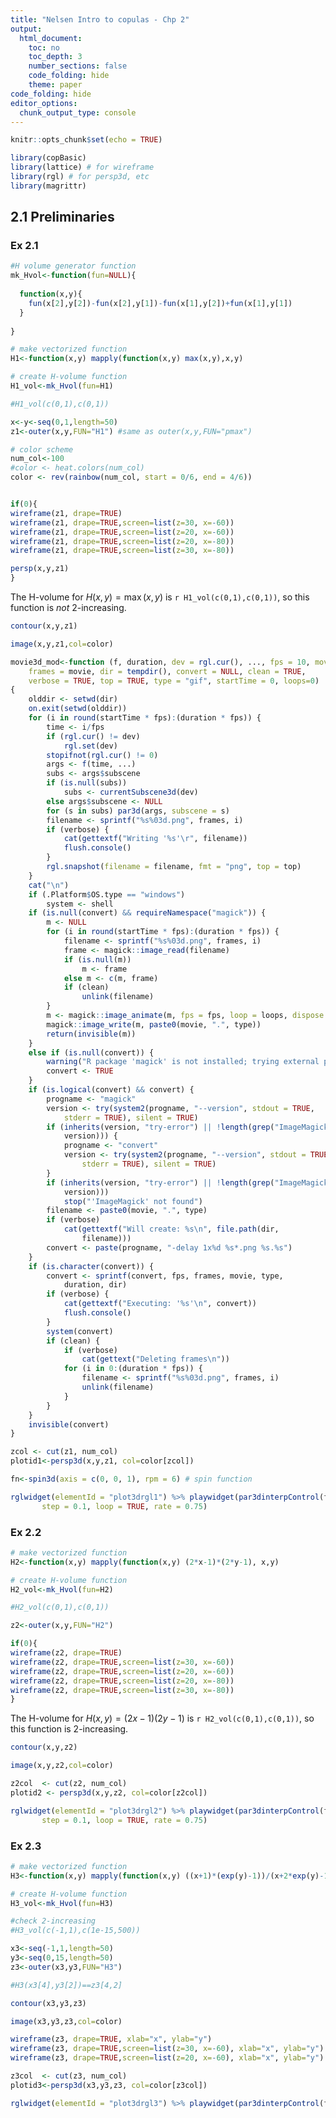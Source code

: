 ```yaml
---
title: "Nelsen Intro to copulas - Chp 2"
output:
  html_document:
    toc: no
    toc_depth: 3
    number_sections: false
    code_folding: hide
    theme: paper
code_folding: hide
editor_options: 
  chunk_output_type: console
---
```


```r
knitr::opts_chunk$set(echo = TRUE)

library(copBasic)
library(lattice) # for wireframe
library(rgl) # for persp3d, etc
library(magrittr)
```

## 2.1 Preliminaries

### Ex 2.1 

```r
#H volume generator function 
mk_Hvol<-function(fun=NULL){
  
  function(x,y){
    fun(x[2],y[2])-fun(x[2],y[1])-fun(x[1],y[2])+fun(x[1],y[1])
  }
  
}

# make vectorized function
H1<-function(x,y) mapply(function(x,y) max(x,y),x,y)

# create H-volume function
H1_vol<-mk_Hvol(fun=H1)

#H1_vol(c(0,1),c(0,1))

x<-y<-seq(0,1,length=50)
z1<-outer(x,y,FUN="H1") #same as outer(x,y,FUN="pmax")

# color scheme
num_col<-100
#color <- heat.colors(num_col)
color <- rev(rainbow(num_col, start = 0/6, end = 4/6))


if(0){
wireframe(z1, drape=TRUE)
wireframe(z1, drape=TRUE,screen=list(z=30, x=-60))
wireframe(z1, drape=TRUE,screen=list(z=20, x=-60))
wireframe(z1, drape=TRUE,screen=list(z=20, x=-80))
wireframe(z1, drape=TRUE,screen=list(z=30, x=-80))

persp(x,y,z1)
}

```

The H-volume for $H(x,y)=\max(x,y)$ is `r H1_vol(c(0,1),c(0,1))`, so this function is *not* 2-increasing.

```r
contour(x,y,z1)
```

```r
image(x,y,z1,col=color)
```

```r
movie3d_mod<-function (f, duration, dev = rgl.cur(), ..., fps = 10, movie = "movie", 
    frames = movie, dir = tempdir(), convert = NULL, clean = TRUE, 
    verbose = TRUE, top = TRUE, type = "gif", startTime = 0, loops=0) 
{
    olddir <- setwd(dir)
    on.exit(setwd(olddir))
    for (i in round(startTime * fps):(duration * fps)) {
        time <- i/fps
        if (rgl.cur() != dev) 
            rgl.set(dev)
        stopifnot(rgl.cur() != 0)
        args <- f(time, ...)
        subs <- args$subscene
        if (is.null(subs)) 
            subs <- currentSubscene3d(dev)
        else args$subscene <- NULL
        for (s in subs) par3d(args, subscene = s)
        filename <- sprintf("%s%03d.png", frames, i)
        if (verbose) {
            cat(gettextf("Writing '%s'\r", filename))
            flush.console()
        }
        rgl.snapshot(filename = filename, fmt = "png", top = top)
    }
    cat("\n")
    if (.Platform$OS.type == "windows") 
        system <- shell
    if (is.null(convert) && requireNamespace("magick")) {
        m <- NULL
        for (i in round(startTime * fps):(duration * fps)) {
            filename <- sprintf("%s%03d.png", frames, i)
            frame <- magick::image_read(filename)
            if (is.null(m)) 
                m <- frame
            else m <- c(m, frame)
            if (clean) 
                unlink(filename)
        }
        m <- magick::image_animate(m, fps = fps, loop = loops, dispose = "previous")
        magick::image_write(m, paste0(movie, ".", type))
        return(invisible(m))
    }
    else if (is.null(convert)) {
        warning("R package 'magick' is not installed; trying external package.")
        convert <- TRUE
    }
    if (is.logical(convert) && convert) {
        progname <- "magick"
        version <- try(system2(progname, "--version", stdout = TRUE, 
            stderr = TRUE), silent = TRUE)
        if (inherits(version, "try-error") || !length(grep("ImageMagick", 
            version))) {
            progname <- "convert"
            version <- try(system2(progname, "--version", stdout = TRUE, 
                stderr = TRUE), silent = TRUE)
        }
        if (inherits(version, "try-error") || !length(grep("ImageMagick", 
            version))) 
            stop("'ImageMagick' not found")
        filename <- paste0(movie, ".", type)
        if (verbose) 
            cat(gettextf("Will create: %s\n", file.path(dir, 
                filename)))
        convert <- paste(progname, "-delay 1x%d %s*.png %s.%s")
    }
    if (is.character(convert)) {
        convert <- sprintf(convert, fps, frames, movie, type, 
            duration, dir)
        if (verbose) {
            cat(gettextf("Executing: '%s'\n", convert))
            flush.console()
        }
        system(convert)
        if (clean) {
            if (verbose) 
                cat(gettext("Deleting frames\n"))
            for (i in 0:(duration * fps)) {
                filename <- sprintf("%s%03d.png", frames, i)
                unlink(filename)
            }
        }
    }
    invisible(convert)
}


```

```r
zcol <- cut(z1, num_col)
plotid1<-persp3d(x,y,z1, col=color[zcol])

fn<-spin3d(axis = c(0, 0, 1), rpm = 6) # spin function

rglwidget(elementId = "plot3drgl1") %>% playwidget(par3dinterpControl(fn, 0, 10, steps=25),
       step = 0.1, loop = TRUE, rate = 0.75)
```

### Ex 2.2

```r
# make vectorized function
H2<-function(x,y) mapply(function(x,y) (2*x-1)*(2*y-1), x,y)

# create H-volume function
H2_vol<-mk_Hvol(fun=H2)

#H2_vol(c(0,1),c(0,1))

z2<-outer(x,y,FUN="H2")

if(0){
wireframe(z2, drape=TRUE)
wireframe(z2, drape=TRUE,screen=list(z=30, x=-60))
wireframe(z2, drape=TRUE,screen=list(z=20, x=-60))
wireframe(z2, drape=TRUE,screen=list(z=20, x=-80))
wireframe(z2, drape=TRUE,screen=list(z=30, x=-80))
}
```

The H-volume for $H(x,y)=(2x-1)(2y-1)$ is `r H2_vol(c(0,1),c(0,1))`, so this function is 2-increasing.

```r
contour(x,y,z2)
```

```r
image(x,y,z2,col=color)
```

```r
z2col  <- cut(z2, num_col)
plotid2 <- persp3d(x,y,z2, col=color[z2col])

rglwidget(elementId = "plot3drgl2") %>% playwidget(par3dinterpControl(fn, 0, 10, steps=25),
       step = 0.1, loop = TRUE, rate = 0.75) 
```

### Ex 2.3

```r
# make vectorized function
H3<-function(x,y) mapply(function(x,y) ((x+1)*(exp(y)-1))/(x+2*exp(y)-1), x,y)

# create H-volume function
H3_vol<-mk_Hvol(fun=H3)

#check 2-increasing
#H3_vol(c(-1,1),c(1e-15,500))

x3<-seq(-1,1,length=50)
y3<-seq(0,15,length=50)
z3<-outer(x3,y3,FUN="H3")

#H3(x3[4],y3[2])==z3[4,2]
```

```r
contour(x3,y3,z3)
```

```r
image(x3,y3,z3,col=color)
```

```r
wireframe(z3, drape=TRUE, xlab="x", ylab="y")
wireframe(z3, drape=TRUE,screen=list(z=30, x=-60), xlab="x", ylab="y")
wireframe(z3, drape=TRUE,screen=list(z=20, x=-60), xlab="x", ylab="y")
```

```r
z3col  <- cut(z3, num_col)
plotid3<-persp3d(x3,y3,z3, col=color[z3col])

rglwidget(elementId = "plot3drgl3") %>% playwidget(par3dinterpControl(fn, 0, 10, steps=25),  step = 0.1, loop = TRUE, rate = 0.75)
```